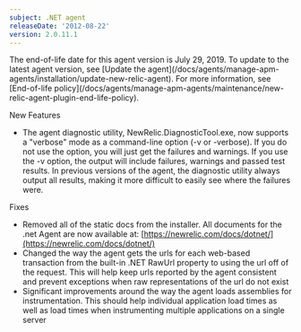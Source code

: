 ```yaml
---
subject: .NET agent
releaseDate: '2012-08-22'
version: 2.0.11.1
---
```


<Callout variant="important">
  The end-of-life date for this agent version is July 29, 2019. To update to the latest agent version, see [Update the agent](/docs/agents/manage-apm-agents/installation/update-new-relic-agent). For more information, see [End-of-life policy](/docs/agents/manage-apm-agents/maintenance/new-relic-agent-plugin-end-life-policy).
</Callout>

New Features

* The agent diagnostic utility, NewRelic.DiagnosticTool.exe, now supports a "verbose" mode as a command-line option (-v or -verbose). If you do not use the option, you will just get the failures and warnings. If you use the -v option, the output will include failures, warnings and passed test results. In previous versions of the agent, the diagnostic utility always output all results, making it more difficult to easily see where the failures were.

Fixes

* Removed all of the static docs from the installer. All documents for the .net Agent are now available at: [https://newrelic.com/docs/dotnet/](https://newrelic.com/docs/dotnet/)
* Changed the way the agent gets the urls for each web-based transaction from the built-in .NET RawUrl property to using the url off of the request. This will help keep urls reported by the agent consistent and prevent exceptions when raw representations of the url do not exist
* Significant improvements around the way the agent loads assemblies for instrumentation. This should help individual application load times as well as load times when instrumenting multiple applications on a single server
